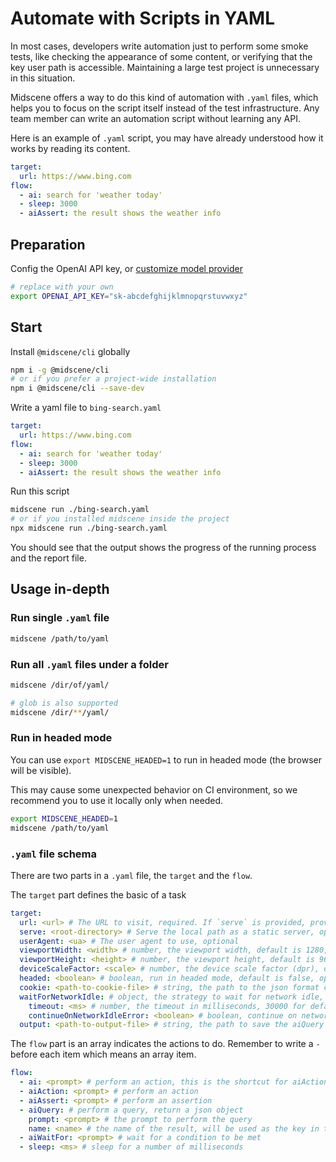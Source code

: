 # Automate with Scripts in YAML

In most cases, developers write automation just to perform some smoke tests, like checking the appearance of some content, or verifying that the key user path is accessible. Maintaining a large test project is unnecessary in this situation.

⁠Midscene offers a way to do this kind of automation with `.yaml` files, which helps you to focus on the script itself instead of the test infrastructure. Any team member can write an automation script without learning any API.

Here is an example of `.yaml` script, you may have already understood how it works by reading its content.

```yaml
target:
  url: https://www.bing.com
flow:
  - ai: search for 'weather today'
  - sleep: 3000
  - aiAssert: the result shows the weather info
```

## Preparation

Config the OpenAI API key, or [customize model provider](./model-provider.html)

```bash
# replace with your own
export OPENAI_API_KEY="sk-abcdefghijklmnopqrstuvwxyz"
```

## Start

Install `@midscene/cli` globally

```bash
npm i -g @midscene/cli
# or if you prefer a project-wide installation
npm i @midscene/cli --save-dev
```

Write a yaml file to `bing-search.yaml`

```yaml
target:
  url: https://www.bing.com
flow:
  - ai: search for 'weather today'
  - sleep: 3000
  - aiAssert: the result shows the weather info
```

Run this script

```bash
midscene run ./bing-search.yaml
# or if you installed midscene inside the project
npx midscene run ./bing-search.yaml
```

You should see that the output shows the progress of the running process and the report file.

## Usage in-depth

### Run single `.yaml` file

```bash
midscene /path/to/yaml
```

### Run all `.yaml` files under a folder

```bash
midscene /dir/of/yaml/

# glob is also supported
midscene /dir/**/yaml/
```

### Run in headed mode

You can use `export MIDSCENE_HEADED=1` to run in headed mode (the browser will be visible).

This may cause some unexpected behavior on CI environment, so we recommend you to use it locally only when needed.

```bash
export MIDSCENE_HEADED=1
midscene /path/to/yaml
```

### `.yaml` file schema

There are two parts in a `.yaml` file, the `target` and the `flow`.

The `target` part defines the basic of a task

```yaml
target:
  url: <url> # The URL to visit, required. If `serve` is provided, provide the path to the file to visit
  serve: <root-directory> # Serve the local path as a static server, optional
  userAgent: <ua> # The user agent to use, optional
  viewportWidth: <width> # number, the viewport width, default is 1280, optional
  viewportHeight: <height> # number, the viewport height, default is 960, optional
  deviceScaleFactor: <scale> # number, the device scale factor (dpr), default is 1, optional
  headed: <boolean> # boolean, run in headed mode, default is false, optional
  cookie: <path-to-cookie-file> # string, the path to the json format cookie file, optional
  waitForNetworkIdle: # object, the strategy to wait for network idle, optional
    timeout: <ms> # number, the timeout in milliseconds, 30000 for default, optional
    continueOnNetworkIdleError: <boolean> # boolean, continue on network idle error, true for default
  output: <path-to-output-file> # string, the path to save the aiQuery result, optional
```

The `flow` part is an array indicates the actions to do. Remember to write a `-` before each item which means an array item.

```yaml
flow:
  - ai: <prompt> # perform an action, this is the shortcut for aiAction
  - aiAction: <prompt> # perform an action
  - aiAssert: <prompt> # perform an assertion
  - aiQuery: # perform a query, return a json object
    prompt: <prompt> # the prompt to perform the query
    name: <name> # the name of the result, will be used as the key in the output json
  - aiWaitFor: <prompt> # wait for a condition to be met
  - sleep: <ms> # sleep for a number of milliseconds
```
